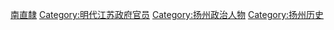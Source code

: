 [[Category:明朝知府|南直隸]]
[[Category:明代江苏政府官员|Category:明代江苏政府官员]]
[[Category:扬州政治人物|Category:扬州政治人物]]
[[Category:扬州历史|Category:扬州历史]]